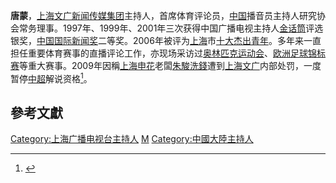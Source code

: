 {{Otheruses|唐蒙 (汉朝)|subject=主持人唐蒙|other=汉朝郎中将唐蒙}} 
{{主播資訊   
 | 主播頭銜 = 《唐蒙视点》主播   
 | 主播姓名 = 唐蒙   
 | 主播英文名字 = Tang Meng
 | 主播出生日期 =    
 | 主播逝世日期 =    
 | 主播照片檔案 =   
 | 主播照片尺寸 =   
 | 主播照片圖說 =   
 | 國籍 = {{PRC}}   
 | 籍貫 =    
 | 出生地 = {{PRC}}上海市   
 | 逝世地 =    
 | 最高學歷 = 北京广播学院电视系   
 | 暱稱 = 老唐、唐老师   
 | 婚姻狀況 = 已婚   
 | 配偶 =    
 | 信仰宗教 =    
 | 官方網站 =    
 | 備註 =    
 |}}   
    
'''唐蒙'''{{bd|||||}}，[[上海文广新闻传媒集团|上海文广新闻传媒集团]]主持人，首席体育评论员，[[中华人民共和国|中国]]播音员主持人研究协会常务理事。1997年、1999年、2001年三次获得中国广播电视主持人[[金话筒|金话筒]]评选银奖，[[中国国际新闻奖|中国国际新闻奖]]二等奖。2006年被评为[[上海|上海]]市[[上海十大杰出青年|十大杰出青年]]。多年来一直担任重要体育赛事的直播评论工作，亦现场采访过[[奥林匹克运动会|奥林匹克运动会]]、[[欧洲足球锦标赛|欧洲足球锦标赛]]等重大赛事。2009年因稱[[上海申花|上海申花]]老闆[[朱駿|朱駿]][[洗錢|洗錢]]遭到[[上海文广|上海文广]]内部处罚，一度暂停[[中超|中超]]解说资格<ref>{{cite news |title=曝朱骏洗钱 上海电视台名嘴唐蒙被暂停中超解说 |url=http://sports.sohu.com/20090326/n263014324.shtml |agency=搜狐體育 |accessdate=2020-02-20 |archive-date=2020-04-03 |archive-url=https://web.archive.org/web/20200403033105/https://sports.sohu.com/20090326/n263014324.shtml |dead-url=no }}</ref>。
==參考文獻==
{{Reflist}}
[[Category:上海广播电视台主持人|Category:上海广播电视台主持人]]
[[Category:唐姓|M]]
[[Category:中國大陸主持人|Category:中國大陸主持人]]